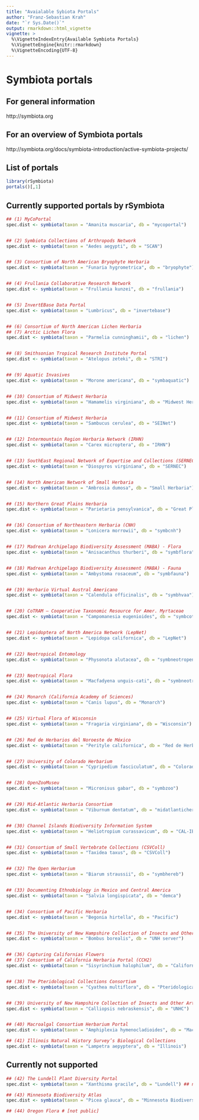 ```yaml
---
title: "Avaialable Sybiota Portals"
author: "Franz-Sebastian Krah"
date: "`r Sys.Date()`"
output: rmarkdown::html_vignette
vignette: >
  %\VignetteIndexEntry{Available Symbiota Portals}
  %\VignetteEngine{knitr::rmarkdown}
  %\VignetteEncoding{UTF-8}
---
```


# Symbiota portals

## For general information
http://symbiota.org

## For an overview of Symbiota portals
http://symbiota.org/docs/symbiota-introduction/active-symbiota-projects/

## List of portals
```r
library(rSymbiota)
portals()[,1]
```


## Currently supported portals by rSymbiota
```r
## (1) MyCoPortal
spec.dist <- symbiota(taxon = "Amanita muscaria", db = "mycoportal")


## (2) Symbiota Collections of Arthropods Network
spec.dist <- symbiota(taxon = "Aedes aegypti", db = "SCAN")


## (3) Consortium of North American Bryophyte Herbaria
spec.dist <- symbiota(taxon = "Funaria hygrometrica", db = "bryophyte")


## (4) Frullania Collaborative Research Network
spec.dist <- symbiota(taxon = "Frullania kunzei", db = "frullania")


## (5) InvertEBase Data Portal
spec.dist <- symbiota(taxon = "Lumbricus", db = "invertebase")


## (6) Consortium of North American Lichen Herbaria
## (7) Arctic Lichen Flora
spec.dist <- symbiota(taxon = "Parmelia cunninghamii", db = "lichen")


## (8) Smithsonian Tropical Research Institute Portal
spec.dist <- symbiota(taxon = "Atelopus zeteki", db = "STRI")


## (9) Aquatic Invasives
spec.dist <- symbiota(taxon = "Morone americana", db = "symbaquatic")


## (10) Consortium of Midwest Herbaria
spec.dist <- symbiota(taxon = "Hamamelis virginiana", db = "Midwest Herbaria")


## (11) Consortium of Midwest Herbaria
spec.dist <- symbiota(taxon = "Sambucus cerulea", db = "SEINet")


## (12) Intermountain Region Herbaria Network (IRHN)
spec.dist <- symbiota(taxon = "Carex microptera", db = "IRHN")


## (13) SouthEast Regional Network of Expertise and Collections (SERNEC)
spec.dist <- symbiota(taxon = "Diospyros virginiana", db = "SERNEC")


## (14) North American Network of Small Herbaria
spec.dist <- symbiota(taxon = "Ambrosia dumosa", db = "Small Herbaria")


## (15) Northern Great Plains Herbaria
spec.dist <- symbiota(taxon = "Parietaria pensylvanica", db = "Great Plains")


## (16) Consortium of Northeastern Herbaria (CNH)
spec.dist <- symbiota(taxon = "Lonicera morrowii", db = "symbcnh")


## (17) Madrean Archipelago Biodiversity Assessment (MABA) - Flora
spec.dist <- symbiota(taxon = "Anisacanthus thurberi", db = "symbflora")


## (18) Madrean Archipelago Biodiversity Assessment (MABA) - Fauna
spec.dist <- symbiota(taxon = "Ambystoma rosaceum", db = "symbfauna")


## (19) Herbario Virtual Austral Americano
spec.dist <- symbiota(taxon = "Calendula officinalis", db = "symbhvaa")


## (20) CoTRAM – Cooperative Taxonomic Resource for Amer. Myrtaceae
spec.dist <- symbiota(taxon = "Campomanesia eugenioides", db = "symbcotram")


## (21) Lepidoptera of North America Network (LepNet)
spec.dist <- symbiota(taxon = "Lepidopa californica", db = "LepNet")


## (22) Neotropical Entomology
spec.dist <- symbiota(taxon = "Physonota alutacea", db = "symbneotropentomology")


## (23) Neotropical Flora
spec.dist <- symbiota(taxon = "Macfadyena unguis-cati", db = "symbneotropplants")


## (24) Monarch (California Academy of Sciences)
spec.dist <- symbiota(taxon = "Canis lupus", db = "Monarch")


## (25) Virtual Flora of Wisconsin
spec.dist <- symbiota(taxon = "Fragaria virginiana", db = "Wisconsin")


## (26) Red de Herbarios del Noroeste de México
spec.dist <- symbiota(taxon = "Perityle californica", db = "Red de Herbarios")


## (27) University of Colorado Herbarium
spec.dist <- symbiota(taxon = "Cypripedium fasciculatum", db = "Colorado")


## (28) OpenZooMuseu
spec.dist <- symbiota(taxon = "Micronisus gabar", db = "symbzoo")


## (29) Mid-Atlantic Herbaria Consortium
spec.dist <- symbiota(taxon = "Viburnum dentatum", db = "midatlanticherbaria")


## (30) Channel Islands Biodiversity Information System
spec.dist <- symbiota(taxon = "Heliotropium curassavicum", db = "CAL-IBIS")


## (31) Consortium of Small Vertebrate Collections (CSVColl)
spec.dist <- symbiota(taxon = "Taxidea taxus", db = "CSVColl")


## (32) The Open Herbarium
spec.dist <- symbiota(taxon = "Biarum straussii", db = "symbhereb")


## (33) Documenting Ethnobiology in Mexico and Central America
spec.dist <- symbiota(taxon = "Salvia longispicata", db = "demca")


## (34) Consortium of Pacific Herbaria
spec.dist <- symbiota(taxon = "Begonia hirtella", db = "Pacific")


## (35) The University of New Hampshire Collection of Insects and Other Arthropods
spec.dist <- symbiota(taxon = "Bombus borealis", db = "UNH server")


## (36) Capturing Californias Flowers
## (37) Consortium of California Herbaria Portal (CCH2)
spec.dist <- symbiota(taxon = "Sisyrinchium halophilum", db = "Californias Flowers")


## (38) The Pteridological Collections Consortium
spec.dist <- symbiota(taxon = "Cyathea multiflora", db = "Pteridological")


## (39) University of New Hampshire Collection of Insects and Other Arthropods (UNHC)
spec.dist <- symbiota(taxon = "Calliopsis nebraskensis", db = "UNHC")


## (40) Macroalgal Consortium Herbarium Portal
spec.dist <- symbiota(taxon = "Amphiplexia hymenocladioides", db = "Macroalgal")

## (41) Illinois Natural History Survey’s Biological Collections
spec.dist <- symbiota(taxon = "Lampetra aepyptera", db = "Illinois")

```


## Currently not supported
```r

## (42) The Lundell Plant Diversity Portal
spec.dist <- symbiota(taxon = "Xanthisma gracile", db = "Lundell") ## not supported, no table

## (43) Minnesota Biodiversity Atlas
spec.dist <- symbiota(taxon = "Picea glauca", db = "Minnesota Biodiversity Atlas") ## not supported, no table

## (44) Oregon Flora # [not public]

```
